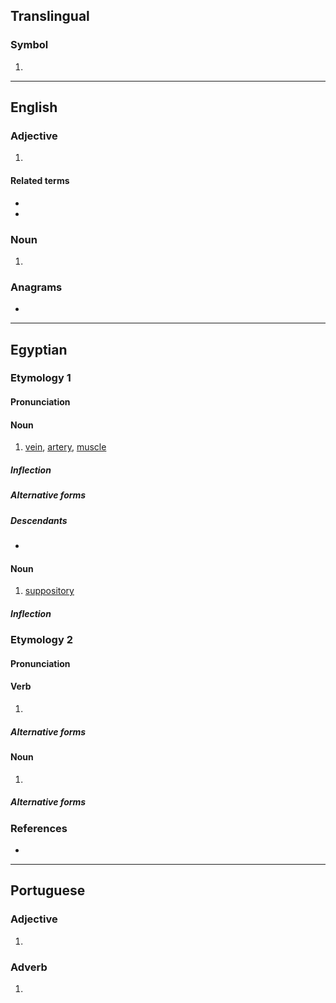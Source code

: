 {{also|Mt|MT|mT|mt.|.mt|Mt.|mṯꜣ}}
==Translingual==

===Symbol===
{{mul-symbol}}

# {{ISO 639|1}}

----

==English==

===Adjective===
{{en-adj|-}}

# {{lb|en|biology}} {{abbreviation of|en|[[mitochondrial]]}}

====Related terms====
* {{l|en|mtDNA}}
* {{l|en|mt-mrca}}

===Noun===
{{head|en|noun}}

# {{lb|en|biology}} {{abbreviation of|en|[[mitochondrion]] or [[mitochondria]]}}

===Anagrams===
* {{anagrams|en|a=mt|TM|Tm}}

----

==Egyptian==

===Etymology 1===

====Pronunciation====
{{egy-IPA-E}}

====Noun====
{{egy-noun|f|head=<hiero>D52:X1-T14-T14-X1:F51</hiero>}}

# [[vein]], [[artery]], [[muscle]]

=====Inflection=====
{{egy-decl-noun|g=f|f=m}}

=====Alternative forms=====
{{egy-hieroforms
|<hiero>D52:X1*Z5-M17-M17</hiero>{{egy-glyph|F51D}}|}}

=====Descendants=====
* {{desc|cop|ⲙⲟⲩⲧ}}

====Noun====
{{egy-noun|f|head=<hiero>D52:H8</hiero>}}

# [[suppository]]

=====Inflection=====
{{egy-decl-noun|g=f|f=m}}

===Etymology 2===

====Pronunciation====
{{egy-IPA-E}}

====Verb====
{{egy-verb|3-lit|head=<hiero>m-t:A14</hiero>}}

# {{alt form|egy|mwt|gloss=to die}}

=====Alternative forms=====
{{egy-hieroforms
|<hiero>m-t:Z6</hiero>|read1=mt}}

====Noun====
{{egy-noun|m|head=<hiero>m-t:A14</hiero>}}

# {{alt form|egy|mwt|gloss=death}}

=====Alternative forms=====
{{egy-hieroforms
|<hiero>m-t:Z6</hiero>|read1=mt}}

===References===
* {{R:egy:Wb|2|167}}

{{c|egy|Medicine}}

----

==Portuguese==

===Adjective===
{{head|pt|adjective}}

# {{lb|pt|Internet slang|text messaging}} {{abbreviation of|pt|muito||many}}

===Adverb===
{{pt-adv}}

# {{lb|pt|Internet slang|text messaging}} {{abbreviation of|pt|muito||very}}